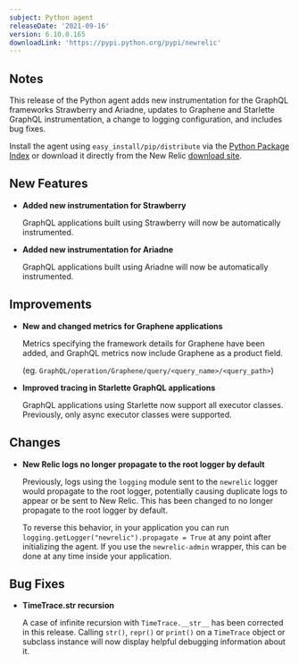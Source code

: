```yaml
---
subject: Python agent
releaseDate: '2021-09-16'
version: 6.10.0.165
downloadLink: 'https://pypi.python.org/pypi/newrelic'
---
```


## Notes

This release of the Python agent adds new instrumentation for the GraphQL frameworks Strawberry and Ariadne, updates to Graphene and Starlette GraphQL instrumentation, a change to logging configuration, and includes bug fixes.

Install the agent using `easy_install/pip/distribute` via the [Python Package Index](https://pypi.python.org/pypi/newrelic) or download it directly from the New Relic [download site](http://download.newrelic.com/python_agent/release).

## New Features

* **Added new instrumentation for Strawberry**

  GraphQL applications built using Strawberry will now be automatically instrumented.

* **Added new instrumentation for Ariadne**

  GraphQL applications built using Ariadne will now be automatically instrumented.

## Improvements

* **New and changed metrics for Graphene applications**

  Metrics specifying the framework details for Graphene have been added, and GraphQL metrics now include Graphene as a product field.

  (eg. `GraphQL/operation/Graphene/query/<query_name>/<query_path>`)

* **Improved tracing in Starlette GraphQL applications**

  GraphQL applications using Starlette now support all executor classes. Previously, only async executor classes were supported.

## Changes

* **New Relic logs no longer propagate to the root logger by default**

  Previously, logs using the `logging` module sent to the `newrelic` logger would propagate to the root logger, potentially causing duplicate logs to appear or be sent to New Relic. This has been changed to no longer propagate to the root logger by default.

  To reverse this behavior, in your application you can run `logging.getLogger("newrelic").propagate = True` at any point after initializing the agent. If you use the `newrelic-admin` wrapper, this can be done at any time inside your application.

## Bug Fixes

* **TimeTrace.**str** recursion**

  A case of infinite recursion with `TimeTrace.__str__` has been corrected in this release. Calling `str()`, `repr()` or `print()` on a `TimeTrace` object or subclass instance will now display helpful debugging information about it.
